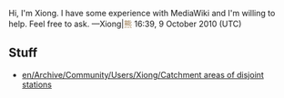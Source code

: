 Hi, I'm Xiong. I have some experience with MediaWiki and I'm willing to help. Feel free to ask. &mdash;Xiong|<font color="#997749">&#29066;</font> 16:39, 9 October 2010 (UTC)

== Stuff ==

* [[en/Archive/Community/Users/Xiong/Catchment areas of disjoint stations]]